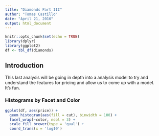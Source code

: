 ```yaml
---
title: "Diamonds Part III"
author: "Tomas Castillo"
date: "April 21, 2016"
output: html_document
---
```


```r
knitr::opts_chunk$set(echo = TRUE)
library(dplyr)
library(ggplot2)
df <- tbl_df(diamonds)
```

## Introduction

This last analysis will be going in depth into a analysis model to try and understand the features for pricing and allow us to come up with a model. It's fun.

### Histograms by Facet and Color

```r
ggplot(df, aes(price)) +
  geom_histogram(aes(fill = cut), binwidth = 100) +
  facet_wrap(~color, ncol = 3) +
  scale_fill_brewer(type = 'qual') +
  coord_trans(x = 'log10')
```